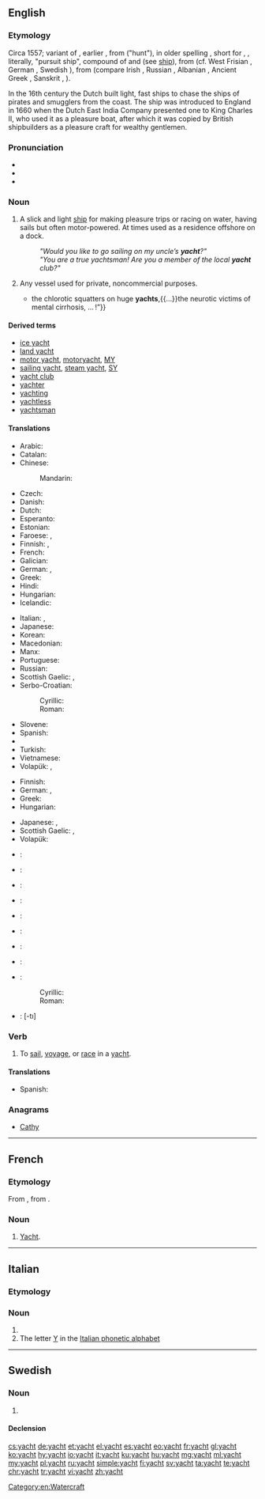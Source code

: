 {{also|Yacht}}
==English==
{{slim-wikipedia|lang=en}}

===Etymology===
Circa 1557; variant of {{term|yaught|lang=en}}, earlier {{term|yeaghe|lang=en||light, fast-sailing ship}}, from {{etyl|nl|en}} {{term|jacht|lang=nl}} ("hunt"), in older spelling {{term|jaghte|jaght(e)|lang=nl}}, short for {{term|jaghtschip|lang=nl}}, {{term|jageschip|lang=nl||light sailing vessel, fast pirate ship}}, literally, "pursuit ship", compound of {{term|jagen|lang=nl||to hunt, chase}} and {{term|schip|lang=nl||ship}} (see [[ship]]), from {{etyl|gem-pro|en}} {{m|gem-pro|*jagōną}} (cf. West Frisian {{term|jeie|lang=fy}}, German {{term|jagen|lang=de}}, Swedish {{term|jaga|lang=sv}}), from {{etyl|ine-pro|en}} {{m|ine-pro|*yegʰo-}} (compare Irish {{term|éad|lang=ga||jealousy}}, Russian {{term|ярый||furious|tr=járyj|lang=ru}}, Albanian {{term|gjah|lang=sq||hunt}}, Ancient Greek {{term|ζητέω|tr=zētéō||to search, seek|lang=grc}}, Sanskrit {{term|यवन|tr=yāvana||barbarian; agressor|lang=sa}}, {{term|यत्न||zeal|tr=yātna|lang=sa}}).

In the 16th century the Dutch built light, fast ships to chase the ships of pirates and smugglers from the coast. The ship was introduced to England in 1660 when the Dutch East India Company presented one to King Charles II, who used it as a pleasure boat, after which it was copied by British shipbuilders as a pleasure craft for wealthy gentlemen.

===Pronunciation===
* {{IPA|/jɒt/|lang=en}}
* {{audio|en-us-yacht.ogg|Audio (US)|lang=en}}
* {{rhymes|ɒt|lang=en}}

===Noun===
{{en-noun}}

# A slick and light [[ship]] for making pleasure trips or racing on water, having sails but often motor-powered. At times used as a residence offshore on a dock.
#: '' "Would you like to go sailing on my uncle’s '''yacht'''?" ''
#: '' "You are a true yachtsman! Are you a member of the local '''yacht''' club?"''
# Any vessel used for private, noncommercial purposes.
#* {{quote-book|year=1907|author=[[w:Robert W. Chambers|Robert Chambers]]
|title=The Younger Set
|chapter=6|url=http://openlibrary.org/works/OL8127246W
|passage=“I don’t mean all of your friends—only a small proportion—which, however, connects your circle with that deadly, idle, brainless bunch—the insolent chatterers at the opera,{{...}}the chlorotic squatters on huge '''yachts''',{{...}}the neurotic victims of mental cirrhosis, … !”}}

====Derived terms====
* [[ice yacht]]
* [[land yacht]]
* [[motor yacht]], [[motoryacht]], [[MY]]
* [[sailing yacht]], [[steam yacht]], [[SY]]
* [[yacht club]]
* [[yachter]]
* [[yachting]]
* [[yachtless]]
* [[yachtsman]]

====Translations====
{{trans-top|slick and light ship}}
* Arabic: {{t|ar|يخت|m|tr=yakht}}
* Catalan: {{t|ca|iot|m}}
* Chinese:
*: Mandarin: {{t+|cmn|游艇|tr=yóutǐng|sc=Hani}}
* Czech: {{t+|cs|jachta|f}}
* Danish: {{t|da|yacht|c}}
* Dutch: {{t+|nl|jacht|f}}
* Esperanto: {{t|eo|jaĥto}}
* Estonian: {{t|et|jaht}}
* Faroese: {{t|fo|jakt|f}}, {{t|fo|skemtibátur|m}}
* Finnish: {{t+|fi|jahti}}, {{t+|fi|huvipursi}}
* French: {{t+|fr|yacht|m}}
* Galician: {{t|gl|iate|m}}
* German: {{t+|de|Yacht|f}}, {{t+|de|Jacht|f}}
* Greek: {{t+|el|γιοτ|n|tr=yiot}}
* Hindi: {{t|hi|याख़्ट|tr=yāxṭ}}
* Hungarian: {{t+|hu|jacht}}
* Icelandic: {{t|is|snekkja|f}}
{{trans-mid}}
* Italian: {{t|it|panfilo|m}}, {{t+|it|yacht|m}}
* Japanese: {{t|ja|ヨット|tr=yotto}}
* Korean: {{t|ko|요트|tr=yoteu|sc=Hang}}
* Macedonian: {{t|mk|јахта|f|tr=jáhta}}
* Manx: {{t|gv|birling}}
* Portuguese: {{t+|pt|iate|m}}
* Russian: {{t+|ru|яхта|f|tr=jáxta}}
* Scottish Gaelic: {{t|gd|gheat|f}}, {{t|gd|sgoth-long|f}}
* Serbo-Croatian:
*: Cyrillic: {{t|sh|јахта|f}}
*: Roman: {{t+|sh|jahta|f}}
* Slovene: {{t|sl|jahta|f}}
* Spanish: {{t+|es|yate|m}}
* {{trreq|sv}}
* Turkish: {{t+|tr|yat}}
* Vietnamese: {{t+|vi|du thuyền}}
* Volapük: {{t|vo|yakt}}, {{t|vo|blesirayakt}}
{{trans-bottom}}

{{trans-top|any private noncommercial vessel}}
* Finnish: {{t|fi|huvialus}}
* German: {{t+|de|Yacht|f}}, {{t+|de|Jacht|f}}
* Greek: {{t+|el|θαλαμηγός|f|tr=thalamigós}}
* Hungarian: {{t+|hu|jacht}}
{{trans-mid}}
* Japanese: {{t+|ja|船|tr=fune}}, {{t|ja|ボート|tr=bōto}}
* Scottish Gaelic: {{t|gd|gheat|f}}, {{t|gd|sgoth-long|f}}
* Volapük: {{t|vo|yakt}}
{{trans-bottom}}

{{checktrans-top}}
* {{ttbc|ar}}: {{l|ar|يخت|tr=yakht}}
* {{ttbc|bg}}: {{t+|bg|яхта|f|sc=Cyrl}}
* {{ttbc|ca}}: {{t|ca|iot|m}}
* {{ttbc|nl}}: {{t+|nl|jacht|n}}
* {{ttbc|fr}}: {{t+|fr|yacht|m}}
* {{ttbc|he}}: {{t+|he|יאכטה|f|tr=yakhta|sc=Hebr}}
{{trans-mid}}
* {{ttbc|ga}}: {{t|ga|luamh|m}}
* {{ttbc|ko}}: {{t|ko|요트|tr=yoteu|sc=Kore}}
* {{ttbc|sh}}:
*: Cyrillic: {{t|sh|јахта|f|sc=Cyrl}}
*: Roman: {{t+|sh|jahta|f}}
* {{ttbc|tr}}: {{t+|tr|yat}} [-tı]
{{trans-bottom}}

===Verb===
{{en-verb}}

# {{context|intransitive|lang=en}} To [[sail]], [[voyage]], or [[race]] in a [[yacht]].

====Translations====
{{trans-top|to voyage in a yacht}}
* Spanish: {{t|es|[[ir]] [[en]] [[yate]]}}
{{trans-mid}}
{{trans-bottom}}

===Anagrams===
* [[Cathy#English|Cathy]]

[[Category:en:Watercraft]]

----

==French==

===Etymology===
From {{etyl|en|fr}} {{term|yacht|lang=en}}, from {{etyl|nl|fr}}.

===Noun===
{{fr-noun|m}}

# [[#English|Yacht]].

----

==Italian==

===Etymology===
{{etyl|en|it}}

===Noun===
{{head|it|noun|g=m|invariable}}

# {{l|en|yacht}}
# The letter [[Y]] in the [[Appendix:Italian phonetic alphabet|Italian phonetic alphabet]]

----

==Swedish==

===Noun===
{{sv-noun|c}}

# {{l|en|yacht}}

====Declension====
{{sv-noun-reg-r-c|2=yachte}}

[[cs:yacht]]
[[de:yacht]]
[[et:yacht]]
[[el:yacht]]
[[es:yacht]]
[[eo:yacht]]
[[fr:yacht]]
[[gl:yacht]]
[[ko:yacht]]
[[hy:yacht]]
[[io:yacht]]
[[it:yacht]]
[[ku:yacht]]
[[hu:yacht]]
[[mg:yacht]]
[[ml:yacht]]
[[my:yacht]]
[[pl:yacht]]
[[ru:yacht]]
[[simple:yacht]]
[[fi:yacht]]
[[sv:yacht]]
[[ta:yacht]]
[[te:yacht]]
[[chr:yacht]]
[[tr:yacht]]
[[vi:yacht]]
[[zh:yacht]]